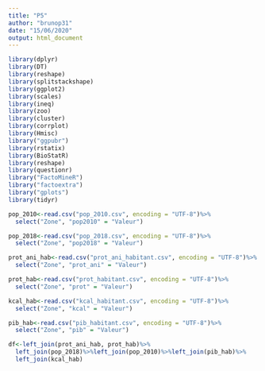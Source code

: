 ```yaml
---
title: "P5"
author: "brunop31"
date: "15/06/2020"
output: html_document
---
```

```r
library(dplyr)
library(DT)
library(reshape)
library(splitstackshape)
library(ggplot2)
library(scales)
library(ineq)
library(zoo)
library(cluster)
library(corrplot)
library(Hmisc)
library("ggpubr")
library(rstatix)
library(BioStatR)
library(reshape)
library(questionr)
library("FactoMineR")
library("factoextra")
library("gplots")
library(tidyr)
```

```r
pop_2010<-read.csv("pop_2010.csv", encoding = "UTF-8")%>%
  select("Zone", "pop2010" = "Valeur")

pop_2018<-read.csv("pop_2018.csv", encoding = "UTF-8")%>%
  select("Zone", "pop2018" = "Valeur")

prot_ani_hab<-read.csv("prot_ani_habitant.csv", encoding = "UTF-8")%>%
  select("Zone", "prot_ani" = "Valeur")

prot_hab<-read.csv("prot_habitant.csv", encoding = "UTF-8")%>%
  select("Zone", "prot" = "Valeur")

kcal_hab<-read.csv("kcal_habitant.csv", encoding = "UTF-8")%>%
  select("Zone", "kcal" = "Valeur")

pib_hab<-read.csv("pib_habitant.csv", encoding = "UTF-8")%>%
  select("Zone", "pib" = "Valeur")
```

```r
df<-left_join(prot_ani_hab, prot_hab)%>%
  left_join(pop_2018)%>%left_join(pop_2010)%>%left_join(pib_hab)%>%
  left_join(kcal_hab)
```

